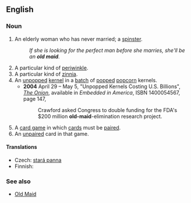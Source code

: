 ==English==

===Noun===
{{en-noun|sg=[[old]] [[maid]]}}

# {{pejorative}} An elderly woman who has never married; a [[spinster]].
#: ''If she is looking for the perfect man before she marries, she'll be an '''old maid'''.''
#A particular kind of [[periwinkle]].
#A particular kind of [[zinnia]].
#An [[unpopped]] [[kernel]] in a [[batch]] of [[pop]]ped [[popcorn]] kernels.
#*'''2004''' April 29 – May 5, "Unpopped Kernels Costing U.S. Billions", ''[[w:The Onion|The Onion]]'', available in ''Embedded in America'', ISBN 1400054567, page 147,
#*:Crawford asked Congress to double funding for the FDA's $200 million '''old-maid'''-elimination research project.
#A [[card game]] in which [[card]]s must be [[pair]]ed.
#An [[unpaired]] card in that game.
====Translations====
{{trans-top|elderly unmarried woman}}
* Czech: [[stará panna]] {{f}}
* Finnish: {{t-|fi|vanhapiika}}
{{trans-mid}}
{{trans-bottom}}

===See also===
*[[Old Maid]]